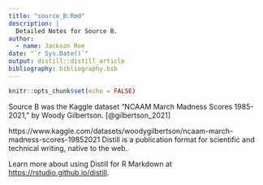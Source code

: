 ```yaml
---
title: "source_B.Rmd"
description: |
  Detailed Notes for Source B.
author:
  - name: Jackson Roe
date: "`r Sys.Date()`"
output: distill::distill_article
bibliography: bibliography.bib
---
```


```r
knitr::opts_chunk$set(echo = FALSE)
```


Source B was the Kaggle dataset "NCAAM March Madness Scores 1985-2021," by Woody Gilbertson. 
[@gilbertson_2021]

https://www.kaggle.com/datasets/woodygilbertson/ncaam-march-madness-scores-19852021
Distill is a publication format for scientific and technical writing, native to the web. 

Learn more about using Distill for R Markdown at <https://rstudio.github.io/distill>.





